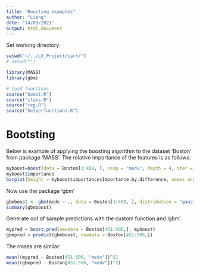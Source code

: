 ```yaml
---
title: "Boosting examples"
author: "Liang"
date: "14/09/2021"
output: html_document
---
```

  
Set working directory:
  
```r
setwd("~/../LX_Project/cart/")
# setwd("")
```

```r
library(MASS)
library(gbm)

# load functions
source("boost.R")
source("class.R")
source("reg.R")
source("helperfunctions.R")
```

# Bootsting

Below is example of applying the boosting algorithm to the dataset 'Boston' from package 'MASS'. The relative importance of the features is as follows:
```r
myboost=boost(data = Boston[1:450, ], resp = "medv", depth = 4, iter = 100, min.obs = 20, rate = 0.1)
myboost$importance
barplot(height = myboost$importance$Importance.by.difference, names.arg = factor(myboost$importance$var,levels = myboost$importance$var), horiz = TRUE)
```

Now use the package 'gbm'
```r
gbmboost <- gbm(medv ∼ ., data = Boston[1:450, ], distribution = "gaussian", n.trees = 100 , n.minobsinnode = 20/3, bag.fraction = 1, interaction.depth = 3)
summary(gbmboost)
```

Generate out of sample predictions with the custom function and 'gbm'. 
```r
mypred = boost_pred(newdata = Boston[451:506,], myboost)
gbmpred = predict(gbmboost, newdata = Boston[451:506,])
```

The rmses are similar:
```r
mean((mypred - Boston[451:506, "medv"])^2)
mean((gbmpred - Boston[451:506, "medv"])^2)
```

